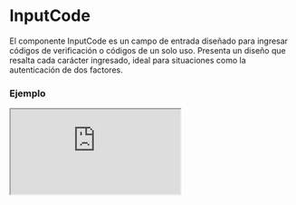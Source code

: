 # InputCode

El componente InputCode es un campo de entrada diseñado para ingresar códigos de verificación o códigos de un solo uso. Presenta un diseño que resalta cada carácter ingresado, ideal para situaciones como la autenticación de dos factores.


### Ejemplo

<Iframe minHeightIframe="30dvh" src="https://fenextjs-component-storybook.vercel.app/iframe.html?args=&id=input-inputcode--index&viewMode=story" />

### Importación

Para importar el componente InputCode, se puede hacer desde fenextjs

```tsx copy
import { InputCode } from "fenextjs";
```

### Parámetros

| Parámetro | Tipo | Requerido | Default | Descripcion |
| --------- | ---- | --------- | ------- | ----------- |
| maxLength | number | sí | 1 | Número máximo de caracteres que se pueden ingresar en el input. |
| defaultValue | string | no | '' | Valor predeterminado del input cuando se renderiza por primera vez. |
| onChange | (value: string) =\> void | no | undefined | Función que se ejecuta cuando se cambia el valor del input. |
| placeholder | string | no |  | Array de placeholders que se muestran en cada campo del input. |
| className | string | no | '' | Clase CSS adicional para el input. |
| disabled | boolean | no | false | Indica si el input está deshabilitado. |

### Storybook

Para ver el storybook del componente lo puede hacer con este [link](https://fenextjs-component-storybook.vercel.app/?path=/story/input-inputcode--index)

### Usos

- Código de verificación

```tsx copy
<InputCode maxLength={6} placeholder={'XXXXXX'} />
```

- Input deshabilitado

```tsx copy
<InputCode maxLength={4} disabled={true} />
```

